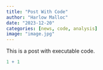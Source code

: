 ```yaml
---
title: "Post With Code"
author: "Harlow Malloc"
date: "2023-12-20"
categories: [news, code, analysis]
image: "image.jpg"
---
```


This is a post with executable code.

```r
1 + 1
```
